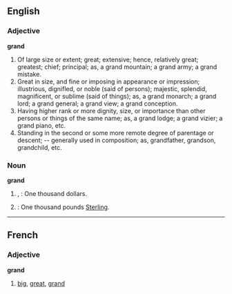 ==English==

===Adjective===
'''grand'''
# Of large size or extent; great; extensive; hence, relatively great; greatest; chief; principal; as, a grand mountain; a grand army; a grand mistake.
# Great in size, and fine or imposing in appearance or impression; illustrious, dignifled, or noble (said of persons); majestic, splendid, magnificent, or sublime (said of things); as, a grand monarch; a grand lord; a grand general; a grand view; a grand conception.
# Having higher rank or more dignity, size, or importance than other persons or things of the same name; as, a grand lodge; a grand vizier; a grand piano, etc.
# Standing in the second or some more remote degree of parentage or descent; -- generalIy used in composition; as, grandfather, grandson, grandchild, etc.

===Noun===
'''grand'''
# {{colloquial}}, {{US}}: One thousand dollars.
# {{UK}}: One thousand pounds [[Sterling]].

----

==French==

===Adjective===

'''grand'''

# [[big]], [[great]], [[grand]]